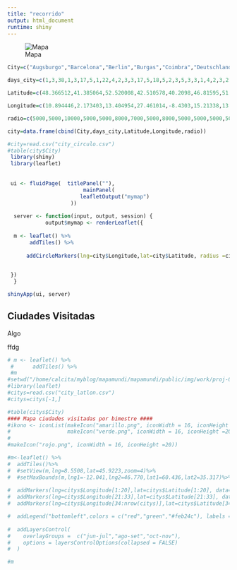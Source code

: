 ```yaml
---
title: "recorrido"
output: html_document
runtime: shiny
---
```

![Mapa](img/work/proj-003/thumb.jpg)
```r

City=c("Augsburgo","Barcelona","Berlin","Burgas","Coimbra","Deutschlandsberg","Dresde","Dubrovnik","Eltendorf","Graz","Heidelberg","Himara","Kotor","Lisboa","Liubliana","Londres","Madrid","Maribor","Múnich","Porto","Saranda","Sofia","Split","Tesalónica","Tirana","Trogir","Varna","Viena","Vlora","Zagreb")

days_city=c(1,3,38,1,3,17,5,1,22,4,2,3,3,17,5,18,5,2,3,5,3,3,1,4,2,3,2,3,2,5)

Latitude=c(48.366512,41.385064,52.520008,42.510578,40.2098,46.81595,51.050407,42.650661,47.008797,47.076668,49.39875,40.103472,42.424662,38.7086,46.056946,51.5073509,40.416775,46.55465,48.137154,41.1579438,39.859212,42.698334,43.508133,40.736851,41.327953,43.516387,43.204666,48.210033,40.466067,45.815399)

Longitude=c(10.894446,2.173403,13.404954,27.461014,-8.4303,15.21338,13.737262,18.094424,16.202751,15.421371,8.672434,19.750238,18.771234,-9.1351,14.505751,-0.1277583,-3.70379,15.645881,11.576124,-8.6291053,20.0271,23.319941,16.440193,22.920227,19.819025,16.250189,27.910543,16.363449,19.491356,15.966568)

radio=c(5000,5000,10000,5000,5000,8000,7000,5000,8000,5000,5000,5000,5000,8000,7000,8000,7000,5000,5000,7000,5000,5000,5000,5000,5000,5000,5000,5000,5000,7000)

city=data.frame(cbind(City,days_city,Latitude,Longitude,radio))

#city=read.csv("city_circulo.csv")
#table(city$City)
 library(shiny)
 library(leaflet)
  
  
 ui <- fluidPage(  titlePanel(""),
                        mainPanel(
                       leafletOutput("mymap")
                    ))
  
  server <- function(input, output, session) {
            output$mymap <- renderLeaflet({
      
  m <- leaflet() %>% 
       addTiles() %>%
  
      addCircleMarkers(lng=city$Longitude,lat=city$Latitude, radius =city$days_city/2,popup=paste0(city$City,": ",city$days_city," días"),color="green")
  

 })
  }

shinyApp(ui, server)
```

## Ciudades Visitadas

Algo



ffdg 


```r
# m <- leaflet() %>% 
 #      addTiles() %>%
 #m
#setwd("/home/calcita/myblog/mapamundi/mapamundi/public/img/work/proj-003/")
#library(leaflet)
#citys=read.csv("city_latlon.csv")  
#citys=citys[-1,]

#table(citys$City)
#### Mapa ciudades visitadas por bimestre ####
#ikono <- iconList(makeIcon("amarillo.png", iconWidth = 16, iconHeight =20),
#                  makeIcon("verde.png", iconWidth = 16, iconHeight =20),
#
#makeIcon("rojo.png", iconWidth = 16, iconHeight =20))

#m<-leaflet() %>%
#  addTiles()%>%
#  #setView(m,lng=8.5508,lat=45.9223,zoom=4)%>%
#  #setMaxBounds(m,lng1=-12.041,lng2=46.770,lat1=60.436,lat2=35.317)%>%
  
#  addMarkers(lng=citys$Longitude[1:20],lat=citys$Latitude[1:20], data=citys,popup=~City[1:20], icon=ikono[1], #group = "jun-jul") %>%
#  addMarkers(lng=citys$Longitude[21:33],lat=citys$Latitude[21:33], data=citys,popup=~City[21:33], #icon=ikono[2], group = "ago-set") %>%
#  addMarkers(lng=citys$Longitude[34:nrow(citys)],lat=citys$Latitude[34:nrow(citys)], #data=citys,popup=~City[34:nrow(citys)], icon=ikono[3], group = "oct-nov") %>%

#  addLegend("bottomleft",colors = c("red","green","#feb24c"), labels = c("jun-jul","ago-set","oct-nov"), #opacity = 1) %>%
  
#  addLayersControl(
#    overlayGroups =  c("jun-jul","ago-set","oct-nov"),
#    options = layersControlOptions(collapsed = FALSE)
#  )

#m
```


